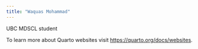 ```yaml
---
title: "Waquas Mohammad"
---
```


UBC MDSCL student

To learn more about Quarto websites visit <https://quarto.org/docs/websites>.
